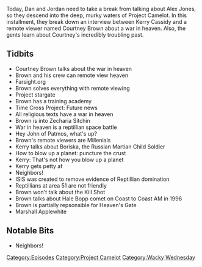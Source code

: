 {{DEFAULTSORT:
    #_EPISODE_0125:Project Camelot's War In Heaven
}}{{Episode
    | title           = Project Camelot's War In Heaven
    | caption         = [https://knowledgefight.libsyn.com/knowledge-fight-project-camelots-war-in-heaven Listen to this episode on Libsyn]
    | episodeNumber   = 125
    | length          = 01:32:51
    | airDate         = January 31, 2018
    | episodeType     = [[:Category:Project Camelot|Project Camelot]], [[:Category:Wacky Wednesday|Wacky Wednesday]]
    | appearance      = [[Kerry Cassidy]], [[Courtney Brown]], [[Zecharia Sitchin]], [[Boriska]], [[Marshall Applewhite]]
    | beverage        = Goats do Roam
    | oocDrop         = It's really easy to blow up a planet
    | previousEpisode = [[124: March 23, 2008]]
    | nextEpisode     = [[126: February 2, 2018 (Special Report)]]
}}

{{Stub}}

Today, Dan and Jordan need to take a break from talking about Alex Jones, so they descend into the deep, murky waters of Project Camelot. In this installment, they break down an interview between Kerry Cassidy and a remote viewer named Courtney Brown about a war in heaven. Also, the gents learn about Courtney's incredibly troubling past.

==Tidbits==

*Courtney Brown talks about the war in heaven
*Brown and his crew can remote view heaven
*Farsight.org
*Brown solves everything with remote viewing
*Project stargate
*Brown has a training academy
*Time Cross Project: Future news
*All religious texts have a war in heaven
*Brown is into Zecharia Sitchin
*War in heaven is a reptillian space battle
*Hey John of Patmos, what's up?
*Brown's remote viewers are Millenials
*Kerry talks about Boriska, the Russian Martian Child Soldier
*How to blow up a planet: puncture the crust
*Kerry: That's not how you blow up a planet
*Kerry gets petty af
*Neighbors!
*ISIS was created to remove evidence of Reptillian domination
*Reptillians at area 51 are not friendly
*Brown won't talk about the Kill Shot
*Brown talks about Hale Bopp comet on Coast to Coast AM in 1996
*Brown is partially repsonsible for Heaven's Gate
*Marshall Applewhite

==Notable Bits==

*Neighbors!

[[Category:Episodes]]
[[Category:Project Camelot]]
[[Category:Wacky Wednesday]]
